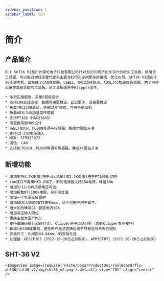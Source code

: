 ```yaml
---
sidebar_position: 1
sidebar_label: 简介
---
```




# 简介

## 产品简介

    FLY SHT36 V2是广州镁伦电子科技有限公司针对3D打印机挤出头设计的喷头工具板，使用该工具板，可以用四根线来替代原来主板与打印头之间繁杂的接线，优化布局。SHT36 V2适用于36步进电机，其集成了CAN收发器、USB口、TMC2209驱动、ADXL345加速度传感器，两个可控风扇等其他功能的工具板。此工具板适用于Klipper固件。

    * 体积压缩极致，采用6层板设计
    * 支持CAN总线连接，数据传输更稳定，延迟更小，连接更稳定
    * 板载TMC2209驱动，使用UART模式，可用于挤出机
    * 板载ADXL345加速度传感器
    * 支持PT100（MAX31865）
    * 可更换风扇MOS设计
    * 持BLTOUCH、PL08N等调平传感器，集成XY限位开关
    * 支持12-24V电压输入 
    * MCU: STM32F072
    * 通信: CAN
    * 支持BLTOUCH、PL08N等调平传感器，集成XY限位开关

## 新增功能

    * 增加支持4.7K电阻(用于ntc热敏)或1.1K电阻(用于PT1000)切换
    * can接口不再用MX3.0端子，新的连接器支持15A电流，峰值30A
    * 增加5/12/24V风扇电压可选。
    * 增加板载NTC100k电阻，用于测仓温
    * 增加一个电源反接保护
    * 增加ADXL345的INT1接到mcu，给个别用户用于调平。
    * 增大加热棒端口，额定电流10A
    * 增加高压输入限位
    * 更换主控为国产MCU
    * 支持磁编码器(as5047d)，Klipper用于运动分析（目前Klipper暂不支持）
    * 新增1米CAN连接线，避免用户无法正确压端子导致信号丢失的困扰
    * 安装尺寸：孔间距43.84mm，M3安装孔径
    * 处理器：GD32F103（2022-10-28日之前购买）、APM32F072（2022-10-28日之后购买）

## SHT-36 V2

    <ImageView image={require('@site/docs/ProductDoc/ToolBoard/fly-sht36/sht36_v2/img/sht36_v2.png').default} size="70%" align="center" />
